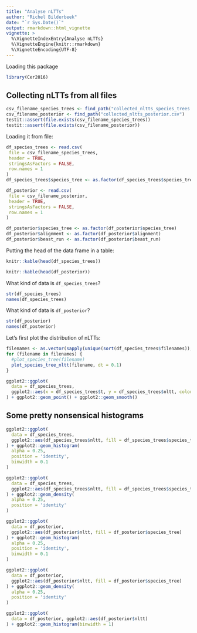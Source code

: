 ```yaml
---
title: "Analyse nLTTs"
author: "Richel Bilderbeek"
date: "`r Sys.Date()`"
output: rmarkdown::html_vignette
vignette: >
  %\VignetteIndexEntry{Analyse nLTTs}
  %\VignetteEngine{knitr::rmarkdown}
  %\VignetteEncoding{UTF-8}
---
```


Loading this package

```r
library(Cer2016)
```

## Collecting nLTTs from all files

```r
csv_filename_species_trees <- find_path("collected_nltts_species_trees.csv")
csv_filename_posterior <- find_path("collected_nltts_posterior.csv")
testit::assert(file.exists(csv_filename_species_trees))
testit::assert(file.exists(csv_filename_posterior))
```

Loading it from file:

```r
df_species_trees <- read.csv(
 file = csv_filename_species_trees, 
 header = TRUE, 
 stringsAsFactors = FALSE, 
 row.names = 1
)
df_species_trees$species_tree <- as.factor(df_species_trees$species_tree)

df_posterior <- read.csv(
 file = csv_filename_posterior, 
 header = TRUE, 
 stringsAsFactors = FALSE, 
 row.names = 1
)

df_posterior$species_tree <- as.factor(df_posterior$species_tree)
df_posterior$alignment <- as.factor(df_posterior$alignment)
df_posterior$beast_run <- as.factor(df_posterior$beast_run)

```

Putting the head of the data frame in a table:

```r
knitr::kable(head(df_species_trees))
```

```r
knitr::kable(head(df_posterior))
```

What kind of data is `df_species_trees`?

```r
str(df_species_trees)
names(df_species_trees)
```

What kind of data is `df_posterior`?

```r
str(df_posterior)
names(df_posterior)
```

Let's first plot the distribution of nLTTs:

```r
filenames <- as.vector(sapply(unique(sort(df_species_trees$filenames)), Cer2016::find_path))
for (filename in filenames) {
  #plot_species_tree(filename)
  plot_species_tree_nltt(filename, dt = 0.1)
}
```

```r
ggplot2::ggplot(
  data = df_species_trees, 
  ggplot2::aes(x = df_species_trees$t, y = df_species_trees$nltt, colour = df_species_trees$species_tree)
) + ggplot2::geom_point() + ggplot2::geom_smooth()
```


## Some pretty nonsensical histograms

```r
ggplot2::ggplot(
  data = df_species_trees, 
  ggplot2::aes(df_species_trees$nltt, fill = df_species_trees$species_tree)
) + ggplot2::geom_histogram(
  alpha = 0.25, 
  position = 'identity', 
  binwidth = 0.1
)
```

```r
ggplot2::ggplot(
  data = df_species_trees, 
  ggplot2::aes(df_species_trees$nltt, fill = df_species_trees$species_tree)
) + ggplot2::geom_density(
  alpha = 0.25, 
  position = 'identity'
)
```







```r
ggplot2::ggplot(
  data = df_posterior, 
  ggplot2::aes(df_posterior$nltt, fill = df_posterior$species_tree)
) + ggplot2::geom_histogram(
  alpha = 0.25, 
  position = 'identity', 
  binwidth = 0.1
)
```

```r
ggplot2::ggplot(
  data = df_posterior, 
  ggplot2::aes(df_posterior$nltt, fill = df_posterior$species_tree)
) + ggplot2::geom_density(
  alpha = 0.25, 
  position = 'identity'
)
```




```r
ggplot2::ggplot(
  data = df_posterior, ggplot2::aes(df_posterior$nltt)
) + ggplot2::geom_histogram(binwidth = 1)
```
